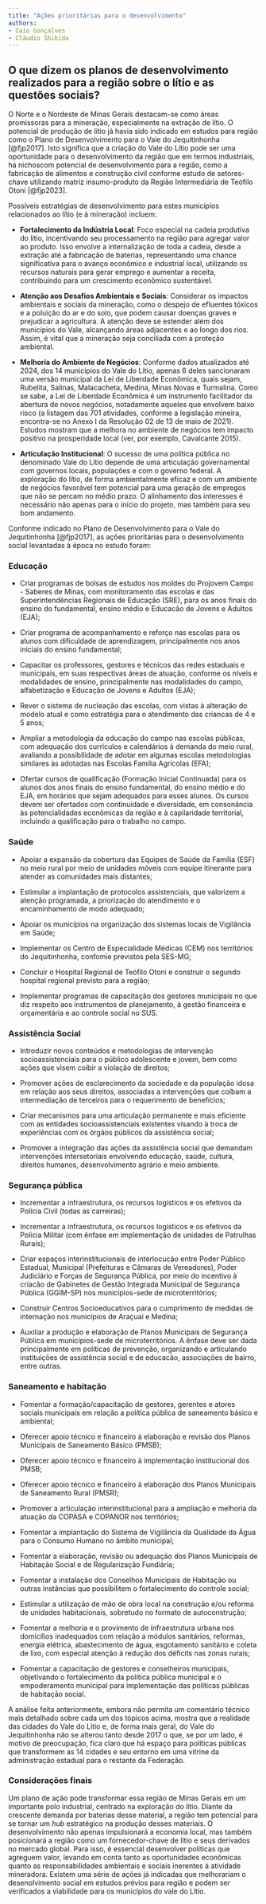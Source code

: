 ```yaml
---
title: "Ações prioritárias para o desenvolvimento"
authors: 
- Caio Gonçalves 
- Cláudio Shikida
---
```


## O que dizem os planos de desenvolvimento realizados para a região sobre o lítio e as questões sociais?

<!-- A utilização da matriz insumo-produto (MIP) para a análise regional e o cálculo de índices de ligação enriquecem consideravelmente nossa compreensão do impacto econômico da mineração nos municípios do Norte e Nordeste de Minas Gerais. De acordo com o estudo de Souza, Gonçalves e Franco (2015), que se baseou na MIP de 2008 de Minas Gerais, setores-chave como "indústria extrativa mineral", "alimentos e bebidas", "produtos químicos", "fabricação de aço e derivados" e "serviços de informação" foram identificados. -->

O Norte e o Nordeste de Minas Gerais destacam-se como áreas promissoras para a mineração, especialmente na extração de lítio. O potencial de produção de lítio já havia sido indicado em estudos para região como o Plano de Desenvolvimento para o Vale do Jequitinhonha [@fjp2017]. Isto significa que a criação do Vale do Lítio pode ser uma oportunidade para o desenvolvimento da região que em termos industriais, há nichoscom potencial de desenvolvimento para a região, como a fabricação de alimentos e construção civil conforme estudo de setores-chave utilizando matriz insumo-produto da Região Intermediária de Teófilo Otoni [@fjp2023].

Possíveis estratégias de desenvolvimento para estes municípios relacionados ao lítio (e à mineração) incluem:

-   **Fortalecimento da Indústria Local**: Foco especial na cadeia produtiva do lítio, incentivando seu processamento na região para agregar valor ao produto. Isso envolve a internalização de toda a cadeia, desde a extração até a fabricação de baterias, representando uma chance significativa para o avanço econômico e industrial local, utilizando os recursos naturais para gerar emprego e aumentar a receita, contribuindo para um crescimento econômico sustentável.

-   **Atenção aos Desafios Ambientais e Sociais**: Considerar os impactos ambientais e sociais da mineração, como o despejo de efluentes tóxicos e a poluição do ar e do solo, que podem causar doenças graves e prejudicar a agricultura. A atenção deve se estender além dos municípios do Vale, alcançando áreas adjacentes e ao longo dos rios. Assim, é vital que a mineração seja conciliada com a proteção ambiental.

-   **Melhoria do Ambiente de Negócios**: Conforme dados atualizados até 2024, dos 14 municípios do Vale do Lítio, apenas 6 deles sancionaram uma versão municipal da Lei de Liberdade Econômica, quais sejam, Rubelita, Salinas, Malacacheta, Medina, Minas Novas e Turmalina. Como se sabe, a Lei de Liberdade Econômica é um instrumento facilitador da abertura de novos negócios, notadamente aqueles que envolvem baixo risco (a listagem das 701 atividades, conforme a legislação mineira, encontra-se no Anexo I da Resolução 02 de 13 de maio de 2021). Estudos mostram que a melhora no ambiente de negócios tem impacto positivo na prosperidade local (ver, por exemplo, Cavalcante 2015).

-   **Articulação Institucional**: O sucesso de uma política pública no denominado Vale do Lítio depende de uma articulação governamental com governos locais, populações e com o governo federal. A exploração do lítio, de forma ambientalmente eficaz e com um ambiente de negócios favorável tem potencial para uma geração de empregos que não se percam no médio prazo. O alinhamento dos interesses é necessário não apenas para o início do projeto, mas também para seu bom andamento.

Conforme indicado no Plano de Desenvolvimento para o Vale do Jequitinhonha [@fjp2017], as ações prioritárias para o desenvolvimento social levantadas à época no estudo foram:

### Educação

-   Criar programas de bolsas de estudos nos moldes do Projovem Campo - Saberes de Minas, com monitoramento das escolas e das Superintendências Regionais de Educação (SRE), para os anos finais do ensino do fundamental, ensino médio e Educacão de Jovens e Adultos (EJA);

-   Criar programa de acompanhamento e reforço nas escolas para os alunos com dificuldade de aprendizagem, principalmente nos anos iniciais do ensino fundamental;

-   Capacitar os professores, gestores e técnicos das redes estaduais e municipais, em suas respectivas áreas de atuação, conforme os níveis e modalidades de ensino, principalmente nas modalidades do campo, alfabetização e Educação de Jovens e Adultos (EJA);

-   Rever o sistema de nucleação das escolas, com vistas à alteração do modelo atual e como estratégia para o atendimento das criancas de 4 e 5 anos;

-   Ampliar a metodologia da educação do campo nas escolas públicas, com adequação dos currículos e calendários à demanda do meio rural, avaliando a possibilidade de adotar em algumas escolas metodologias similares às adotadas nas Escolas Família Agrícolas (EFA);

-   Ofertar cursos de qualificação (Formação Inicial Continuada) para os alunos dos anos finais do ensino fundamental, do ensino médio e do EJA, em horários que sejam adequados para esses alunos. Os cursos devem ser ofertados com continuidade e diversidade, em consonância às potencialidades econômicas da região e à capilaridade territorial, incluindo a qualificação para o trabalho no campo.

### Saúde

-   Apoiar a expansão da cobertura das Equipes de Saúde da Família (ESF) no meio rural por meio de unidades móveis com equipe itinerante para atender as comunidades mais distantes;

-   Estimular a implantação de protocolos assistenciais, que valorizem a atenção programada, a priorização do atendimento e o encaminhamento de modo adequado;

-   Apoiar os municípios na organização dos sistemas locais de Vigilância em Saúde;

-   Implementar os Centro de Especialidade Médicas (CEM) nos territórios do Jequitinhonha, confomie previstos pela SES-MG;

-   Concluir o Hospital Regional de Teófilo Otoni e construir o segundo hospital regional previsto para a região;

-   Implementar programas de capacitação dos gestores municipais no que diz respeito aos instrumentos de planejamento, à gestão financeira e orçamentária e ao controle social no SUS.

### Assistência Social

-   Introduzir novos conteúdos e metodologias de intervenção socioassistenciais para o público adolescente e jovem, bem como ações que visem coibir a violação de direitos;

-   Promover ações de esclarecimento da sociedade e da população idosa em relação aos seus direitos, associadas a intervenções que coíbam a intermediação de terceiros para o requerimento de benefícios;

-   Criar mecanismos para uma articulação permanente e mais eficiente com as entidades socioassistenciais existentes visando à troca de experiências com os órgãos públicos da assistência social;

-   Promover a integração das ações da assistência social que demandam intervenções intersetoriais envolvendo educação, saúde, cultura, direitos humanos, desenvolvimento agrário e meio ambiente.

### Segurança pública

-   Incrementar a infraestrutura, os recursos logísticos e os efetivos da Polícia Civil (todas as carreiras);

-   Incrementar a infraestrutura, os recursos logísticos e os efetivos da Polícia Militar (com ênfase em implementação de unidades de Patrulhas Rurais);

-   Criar espaços interinstitucionais de interlocucão entre Poder Público Estadual, Municipal (Prefeituras e Câmaras de Vereadores), Poder Judiciário e Forças de Segurança Pública, por meio do incentivo à críacão de Gabinetes de Gestão Integrada Municipal de Segurança Pública (GGIM-SP) nos municípios-sede de microterritórios;

-   Construir Centros Socioeducativos para o cumprimento de medidas de internação nos municípios de Araçuaí e Medina;

-   Auxiliar a produção e elaboração de Planos Municipais de Segurança Pública em municípios-sede de microterritórios. A ênfase deve ser dada principalmente em políticas de prevenção, organizando e articulando instituições de assistência social e de educacâo, associações de bairro, entre outras.

### Saneamento e habitação

-   Fomentar a formação/capacitação de gestores, gerentes e atores sociais municipais em relação a política pública de saneamento básico e ambiental;

-   Oferecer apoio técnico e financeiro à elaboração e revisão dos Planos Municipais de Saneamento Básico (PMSB);

-   Oferecer apoio técnico e financeiro à implementação institucional dos PMSB;

-   Oferecer apoio técnico e financeiro à elaboração dos Planos Municipais de Saneamento Rural (PMSR);

-   Promover a articulação interinstitucional para a ampliação e melhoria da atuação da COPASA e COPANOR nos territórios;

-   Fomentar a implantação do Sistema de Vigilância da Qualidade da Água para o Consumo Humano no âmbito municipal;

-   Fomentar a elaboração, revisão ou adequação dos Planos Municipais de Habitação Social e de Regularização Fundiária;

-   Fomentar a instalação dos Conselhos Municipais de Habitação ou outras instâncias que possibilitem o fortalecimento do controle social;

-   Estimular a utilização de mão de obra local na construção e/ou reforma de unidades habitacionais, sobretudo no formato de autoconstrução;

-   Fomentar a melhoria e o provimento de infraestrutura urbana nos domicílios inadequados com relação a módulos sanitários, reformas, energia elétrica, abastecimento de água, esgotamento sanitário e coleta de lixo, com especial atenção à redução dos déficits nas zonas rurais;

-   Fomentar a capacitação de gestores e conselheiros municipais, objetivando o fortalecimento da política pública municipal e o empoderamento municipal para implementação das políticas públicas de habitação social.

A análise feita anteriormente, embora não permita um comentário técnico mais detalhado sobre cada um dos tópicos acima, mostra que a realidade das cidades do Vale do Lítio e, de forma mais geral, do Vale do Jequitinhonha não se alterou tanto desde 2017 o que, se por um lado, é motivo de preocupação, fica claro que há espaço para políticas públicas que transformem as 14 cidades e seu entorno em uma vitrine da administração estadual para o restante da Federação.

### Considerações finais

Um plano de ação pode transformar essa região de Minas Gerais em um importante polo industrial, centrado na exploração do lítio. Diante da crescente demanda por baterias desse material, a região tem potencial para se tornar um *hub* estratégico na produção desses materiais. O desenvolvimento não apenas impulsionará a economia local, mas também posicionará a região como um fornecedor-chave de lítio e seus derivados no mercado global. Para isso, é essencial desenvolver políticas que agreguem valor, levando em conta tanto as oportunidades econômicas quanto as responsabilidades ambientais e sociais inerentes à atividade mineradora. Existem uma série de ações já indicadas que melhorariam o desenolvimento social em estudos prévios para região e podem ser verificados a viabilidade para os municípios do vale do Lítio.

<!-- Esta análise revela uma mudança significativa na dinâmica produtiva da região, marcada pela expansão da atividade mineradora, com destaque para a extração de granito, grafita e, especialmente, lítio, principalmente no Médio Jequitinhonha. Essas atividades se tornaram uma fonte relevante de empregos e receitas para muitos municípios. A atividade cafeeira também manteve sua importância como um motor de dinamismo e geração de empregos. -->

<!-- No microterritório de Araçuaí, a extração mineral, especialmente de lítio e granito, tem um papel significativo. Em 2014, o Valor Adicionado da indústria representou 9,9% do PIB de Araçuaí, com a construção civil e a extração mineral sendo os principais contribuintes. A Companhia Brasileira de Lítio (CBL) tem uma presença marcante na região, com a extração de lítio na mina Cachoeira, situada no município de Araçuaí. Além disso, a transformação industrial, especialmente na indústria química, constitui uma parte significativa da atividade, com foco na produção de concentrados de lítio. -->

<!-- O microterritório de Araçuaí é notável por sua variedade de recursos minerais, incluindo lítio, granito, gemas, feldspato, calcita, ardósia, quartzo cristal, areias industriais, xisto, turmalina, diamante secundário, além de areia e argila. A região detém 100% das reservas de lítio (espodumênio e petalita), com a maior parte localizada em Itinga, mas também em Araçuaí, e 41% das reservas de granito. -->

<!-- Em 2013, a grafita, o granito e o lítio responderam por 95% da arrecadação da Compensação Financeira pela Exploração de Recursos Minerais (CFEM) no Médio/Baixo Jequitinhonha. A arrecadação de CFEM em Pedra Azul foi significativa, principalmente devido à extração de grafita e granito, enquanto Araçuaí também teve uma arrecadação considerável, principalmente proveniente do granito e do lítio. -->

<!-- Diante desses desafios, é fundamental buscar um equilíbrio entre o desenvolvimento econômico e a preservação ambiental. A mineração, especialmente com a descoberta de novas jazidas de lítio e as oportunidades em pedras ornamentais, gemas e joias, pode ser uma fonte significativa de empregos e geração de valor. Para isso, é necessário mapear áreas potenciais e atualizar informações sobre produção e reservas.  -->

<!-- Ademais, há uma oportunidade clara de agregar valor à produção local, particularmente no que se refere ao lítio e à grafita. Isso implica desafios em termos de governança e a necessidade de apoio institucional forte. No caso específico das gemas e joias, isso significa investir em pesquisa, formação de mão de obra qualificada, aquisição de tecnologia para o processamento das pedras, e avançar em governança e apoio institucional. -->

<!-- Por fim, a proposta de verticalizar a cadeia produtiva do lítio no território, incluindo a instalação de fábricas de baterias, representa uma oportunidade para gerar mais valor internamente e contribuir para o desenvolvimento sustentável da região. Isso envolve a criação de políticas de agregação de valor, que considerem tanto as potencialidades econômicas quanto os imperativos ambientais e sociais da mineração. -->
